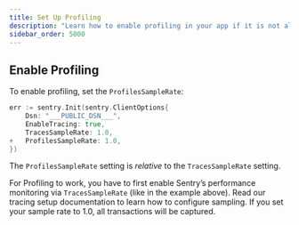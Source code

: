 ```yaml
---
title: Set Up Profiling
description: "Learn how to enable profiling in your app if it is not already set up."
sidebar_order: 5000
---
```


<PlatformContent includePath="profiling/index/preface" />
<PlatformContent includePath="profiling/index/why-profiling" />

## Enable Profiling


To enable profiling, set the `ProfilesSampleRate`:

<SignInNote />

```go {diff}
err := sentry.Init(sentry.ClientOptions{
    Dsn: "___PUBLIC_DSN___",
    EnableTracing: true,
    TracesSampleRate: 1.0,
+   ProfilesSampleRate: 1.0,
})
```

<Note>

The `ProfilesSampleRate` setting is _relative_ to the `TracesSampleRate` setting.

For Profiling to work, you have to first enable Sentry’s performance monitoring via `TracesSampleRate` (like in the example above). Read our <PlatformLink to="/performance/">tracing setup documentation</PlatformLink> to learn how to configure sampling. If you set your sample rate to 1.0, all transactions will be captured.

</Note>
